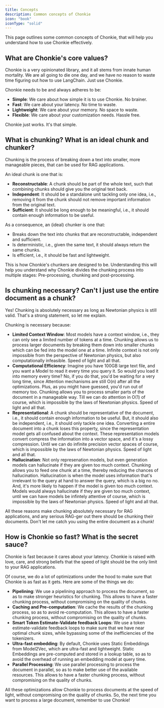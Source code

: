 ```yaml
---
title: Concepts
description: Common concepts of Chonkie
icon: "book"
iconType: "solid"
---
```


This page outlines some common concepts of Chonkie, that will help you understand how to use Chonkie effectively.

## What are Chonkie's core values?

Chonkie is a very opinionated library, and it all stems from innate human mortality. We are all going to die one day, and we have no reason to waste time figuring out how to use LangChain. Just use Chonkie.

Chonkie needs to be and always adheres to be:

- **Simple**: We care about how simple it is to use Chonkie. No brainer. 
- **Fast**: We care about your latency. No time to waste. 
- **Lightweight**: We care about your memory. No space to waste. 
- **Flexible**: We care about your customization needs. Hassle free. 

Chonkie just works. It's that simple. 

## What is chunking? What is an ideal chunk and chunker?

Chunking is the process of breaking down a text into smaller, more manageable pieces, that can be used for RAG applications. 

An ideal chunk is one that is:

- **Reconstructable**: A chunk should be part of the whole text, such that combining chunks should give you the original text back. 
- **Independent**: It should be a standalone unit tackling only one idea, i.e., removing it from the chunk should not remove important information from the original text.
- **Sufficient**: It should be long enough to be meaningful, i.e., it should contain enough information to be useful.

As a consequence, an (ideal) chunker is one that:

- Breaks down the text into chunks that are reconstructable, independent and sufficient.
- Is deterministic, i.e., given the same text, it should always return the same chunks.
- Is efficient, i.e., it should be fast and lightweight.

This is how Chonkie's chunkers are designed to be. Understanding this will help you understand why Chonkie divides the chunking process into multiple stages: Pre-processing, chunking and post-processing.

## Is chunking necessary? Can't I just use the entire document as a chunk? 

Yes! Chunking is absolutely necessary as long as Newtonian physics is still valid. That's a strong statement, so let me explain. 

Chunking is necessary because:

- **Limited Context Window**: Most models have a context window, i.e., they can only see a limited number of tokens at a time. Chunking allows us to process larger documents by breaking them down into smaller chunks
which can be fed into the model one at a time. Infinite context is not only impossible from the perspective of Newtonian physics, but also computationally infeasible. Speed of light and all that. 
- **Computational Efficiency**: Imagine you have 100GB large text file, and you want a Model to read it every time you query it. So would you load it into memory every time? 
No, if you do that, you'd be waiting for a very long time, since Attention mechanisms are still O(n) after all the optimizations. Plus, as you might have guessed, you'd run out of memory too. Chunking allows you to process smaller parts of the document in a manageable way. 
Till we can do attention in O(1) of course, which is impossible by the laws of Newtonian physics. Speed of light and all that. 
- **Representational**: A chunk should be representative of the document, i.e., it should contain enough information to be useful. But, it should also be independent, i.e., it should only tackle one idea. 
Converting a entire document into a chunk loses this property, since the representation model gets all confused about the context. These representation models convert compress the information into a vector space, and it's a lossy compression. 
Until we can do infinite precision vector spaces of course, which is impossible by the laws of Newtonian physics. Speed of light and all that. 
- **Hallucination**: Not only represenation models, but even generation models can hallucinate if they are given too much context. Chunking allows you to feed one chunk at a time, thereby reducing the chances of hallucination.
Hallucination is when the model uses information that's irrelevant to the query at hand to answer the query, which is a big no no. And, it's more likely to happen if the model is given too much context. 
Models would always hallucinate if they are given too much context, until we can have models be infintely attentive of course, which is impossible by the laws of Newtonian physics. Speed of light and all that. 

All these reasons make chunking absolutely necessary for RAG applications, and any serious RAG-ger out there should be chunking their documents. Don't let me catch you using the entire document as a chunk! 

## How is Chonkie so fast? What is the secret sauce? 

Chonkie is fast because it cares about your latency. Chonkie is raised with love, care, and strong beliefs that the speed of light should be the only limit to your RAG applications. 

Of course, we do a lot of optimizations under the hood to make sure that Chonkie is as fast as it gets. Here are some of the things we do:

- **Pipelining**: We use a pipelining approach to process the document, so as to make stronger heuristics for chunking. This allows to have a faster chunking process, without compromising on the quality of chunks.
- **Caching and Pre-computation**: We cache the results of the chunking process, so as to avoid re-computation. This allows to have a faster chunking process, without compromising on the quality of chunks.
- **Smart Token Estimate-Validate feedback Loops**: We use a token estimate-validate feedback loops to make sure that we have near optimal chunk sizes, while bypassing some of the inefficiencies of the tokenizers.
- **Ultra-fast embedding**: By default, Chonkie uses Static Embeddings from Model2Vec, which are ultra-fast and lightweight. Static Embeddings are pre-computed and stored in a lookup table, so as to avoid the overhead of running an embedding model at query time.
- **Parallel Processing**: We use parallel processing to process the document in parallel, so as to make better use of the available resources. This allows to have a faster chunking process, without compromising on the quality of chunks.

All these optimizations allow Chonkie to process documents at the speed of light, without compromising on the quality of chunks. So, the next time you want to process a large document, remember to use Chonkie!

